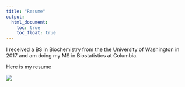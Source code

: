 ```yaml
---
title: "Resume"
output: 
  html_document:
    toc: true
    toc_float: true
---
```


I received a BS in Biochemistry from the the University of Washington in 2017 and am doing my MS in Biostatistics at Columbia.  

Here is my resume

<img src = "image/resume.jpg">